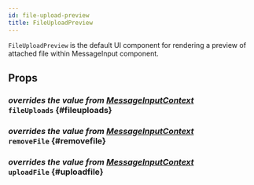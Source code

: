 ```yaml
---
id: file-upload-preview
title: FileUploadPreview
---
```



`FileUploadPreview` is the default UI component for rendering a preview of attached file within MessageInput component.

## Props

### <div class="label description">_overrides the value from [MessageInputContext](../contexts/message_input_context.mdx#fileuploads)_</div> `fileUploads` \{#fileuploads}

<FileUploads />

### <div class="label description">_overrides the value from [MessageInputContext](../contexts/message_input_context.mdx#removefile)_</div> `removeFile` \{#removefile}

<RemoveFile />

### <div class="label description">_overrides the value from [MessageInputContext](../contexts/message_input_context.mdx#uploadfile)_</div> `uploadFile` \{#uploadfile}

<UploadFile />
